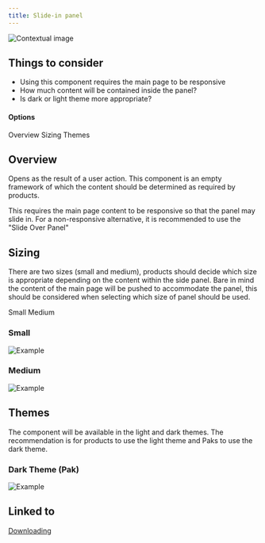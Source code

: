 ```yaml
---
title: Slide-in panel
---
```


<Row>
  <Column colLg={8}>

![Contextual image](images/0.png)

  </Column>
</Row>

## Things to consider
- Using this component requires the main page to be responsive
- How much content will be contained inside the panel?
- Is dark or light theme more appropriate?

#### Options

<AnchorLinks>
  <AnchorLink>Overview</AnchorLink>
  <AnchorLink>Sizing</AnchorLink>
  <AnchorLink>Themes</AnchorLink>
</AnchorLinks>

## Overview

Opens as the result of a user action. This component is an empty framework of
which the content should be determined as required by products.

<InlineNotification>

  This requires the main page content to be responsive so that the panel may slide in. For a non-responsive alternative, it is
  recommended to use the "Slide Over Panel"

</InlineNotification>

## Sizing

There are two sizes (small and medium), products should decide which size is appropriate depending on the content within the
side panel.
Bare in mind the content of the main page will be pushed to accommodate the panel, this should be considered when selecting
which size of panel should be used.

<AnchorLinks>
  <AnchorLink>Small</AnchorLink>
  <AnchorLink>Medium</AnchorLink>
</AnchorLinks>

### Small

<Row>
  <Column colLg={8}>

![Example](images/1.png)

  </Column>
</Row>

### Medium

<Row>
  <Column colLg={8}>

![Example](images/2.png)

  </Column>
</Row>

## Themes

The component will be available in the light and dark themes.
The recommendation is for products to use the light theme and Paks to use the
dark theme.

### Dark Theme (Pak)

<Row>
  <Column colLg={8}>

![Example](images/3.png)

  </Column>
</Row>

## Linked to

[Downloading](../../common-patterns/downloading)
